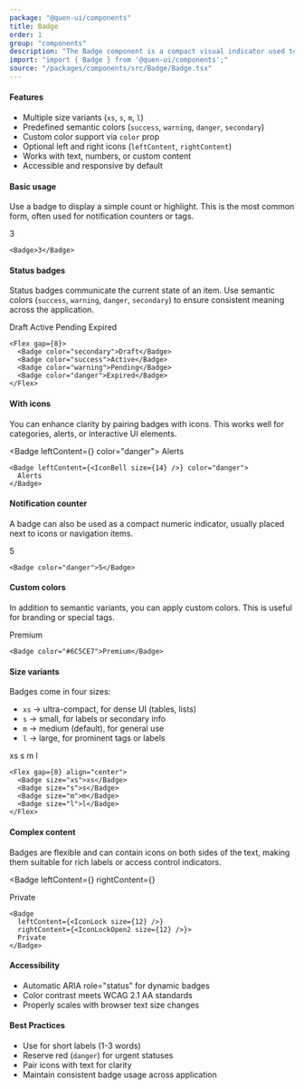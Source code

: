 ```yaml
---
package: "@quen-ui/components"
title: Badge
order: 1
group: "components"
description: "The Badge component is a compact visual indicator used to highlight status, categories, or metadata. It supports icons, custom colors, and multiple size variants."
import: "import { Badge } from '@quen-ui/components';"
source: "/packages/components/src/Badge/Badge.tsx"
---
```



#### Features

- Multiple size variants (`xs`, `s`, `m`, `l`)
- Predefined semantic colors (`success`, `warning`, `danger`, `secondary`)
- Custom color support via `color` prop
- Optional left and right icons (`leftContent`, `rightContent`)
- Works with text, numbers, or custom content
- Accessible and responsive by default

#### Basic usage

Use a badge to display a simple count or highlight. This is the most common form, often used for notification counters or tags.

<Badge>3</Badge>

```tsx
<Badge>3</Badge>
```

#### Status badges

Status badges communicate the current state of an item. Use semantic colors (`success`, `warning`, `danger`, `secondary`) to ensure consistent meaning across the application.

<Flex gap={8}>
  <Badge color="secondary">Draft</Badge>
  <Badge color="success">Active</Badge>
  <Badge color="warning">Pending</Badge>
  <Badge color="danger">Expired</Badge>
</Flex>

```tsx
<Flex gap={8}>
  <Badge color="secondary">Draft</Badge>
  <Badge color="success">Active</Badge>
  <Badge color="warning">Pending</Badge>
  <Badge color="danger">Expired</Badge>
</Flex>
```

#### With icons

You can enhance clarity by pairing badges with icons. This works well for categories, alerts, or interactive UI elements.

<Badge leftContent={<IconBell size={14} />} color="danger">
  Alerts
</Badge>

```tsx
<Badge leftContent={<IconBell size={14} />} color="danger">
  Alerts
</Badge>
```

#### Notification counter

A badge can also be used as a compact numeric indicator, usually placed next to icons or navigation items.

<Badge color="danger">5</Badge>

```tsx
<Badge color="danger">5</Badge>
```

#### Custom colors

In addition to semantic variants, you can apply custom colors. This is useful for branding or special tags.

<Badge color="#6C5CE7">Premium</Badge>

```tsx
<Badge color="#6C5CE7">Premium</Badge>
```

#### Size variants

Badges come in four sizes:

- `xs` → ultra-compact, for dense UI (tables, lists)
- `s` → small, for labels or secondary info
- `m` → medium (default), for general use
- `l` → large, for prominent tags or labels

<Flex gap={8} align="center">
  <Badge size="xs">xs</Badge>
  <Badge size="s">s</Badge>
  <Badge size="m">m</Badge>
  <Badge size="l">l</Badge>
</Flex>

```tsx
<Flex gap={8} align="center">
  <Badge size="xs">xs</Badge>
  <Badge size="s">s</Badge>
  <Badge size="m">m</Badge>
  <Badge size="l">l</Badge>
</Flex>
```

#### Complex content

Badges are flexible and can contain icons on both sides of the text, making them suitable for rich labels or access control indicators.

<Badge
  leftContent={<IconLock size={12} />}
  rightContent={<IconLockOpen2 size={12} />}
>
  Private
</Badge>

```tsx
<Badge
  leftContent={<IconLock size={12} />}
  rightContent={<IconLockOpen2 size={12} />}>
  Private
</Badge>
```

#### Accessibility

- Automatic ARIA role="status" for dynamic badges
- Color contrast meets WCAG 2.1 AA standards
- Properly scales with browser text size changes

#### Best Practices

- Use for short labels (1-3 words)
- Reserve red (`danger`) for urgent statuses
- Pair icons with text for clarity
- Maintain consistent badge usage across application
